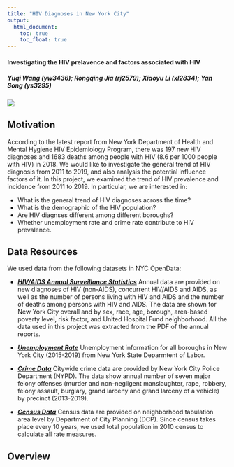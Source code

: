 ```yaml
---
title: "HIV Diagnoses in New York City"
output: 
  html_document:
    toc: true
    toc_float: true
---
```



#### **Investigating the HIV prelavence and factors associated with HIV**
##### Yuqi Wang (yw3436); Rongqing Jia (rj2579); Xiaoyu Li (xl2834); Yan Song (ys3295)

<img src="image/nyc_pic.JPG" style=:width:75%">

## **Motivation**
According to the latest report from New York Department of Health and Mental Hygiene HIV Epidemiology Program, there was 197 new HIV diagnoses and 1683 deaths among people with HIV (8.6 per 1000 people with HIV) in 2018. We would like to investigate the general trend of HIV diagnosis from 2011 to 2019, and also analysis the potential influence factors of it. In this project, we examined the trend of HIV prevalence and incidence from 2011 to 2019. In particular, we are interested in:

* What is the general trend of HIV diagnoses across the time?
* What is the demographic of the HIV population? 
* Are HIV diagnses different among different boroughs? 
* Whether unemployment rate and crime rate contribute to HIV prevalence. 


## **Data Resources**
We used data from the following datasets in NYC OpenData: 

* [***HIV/AIDS Annual Surveillance Statistics***](https://www1.nyc.gov/site/doh/data/data-sets/hiv-aids-annual-surveillance-statistics.page) Annual data are provided on new diagnoses of HIV (non-AIDS), concurrent HIV/AIDS and AIDS, as well as the number of persons living with HIV and AIDS and the number of deaths among persons with HIV and AIDS. The data are shown for New York City overall and by sex, race, age, borough, area-based poverty level, risk factor, and United Hospital Fund neighborhood. All the data used in this project was extracted from the PDF of the annual reports.

* [***Unemployment Rate***](http://www.labor.ny.gov/stats/nyc/) Unemployment information for all boroughs in New York City (2015-2019) from New York State Deparmtent of Labor.

* [***Crime Data***](https://www1.nyc.gov/site/nypd/stats/crime-statistics/historical.page) Citywide crime data are provided by New York City Police Department (NYPD). The data show annual number of seven major felony offenses (murder and non-negligent manslaughter, rape, robbery, felony assault, burglary, grand larceny and grand larceny of a vehicle) by precinct (2013-2019).

* [***Census Data***](https://data.cityofnewyork.us/City-Government/Census-Demographics-at-the-Neighborhood-Tabulation/rnsn-acs2) Census data are provided on neighborhood tabulation area level by Department of City Planning (DCP). Since census takes place every 10 years, we used total population in 2010 census to calculate all rate measures.

## **Overview**









